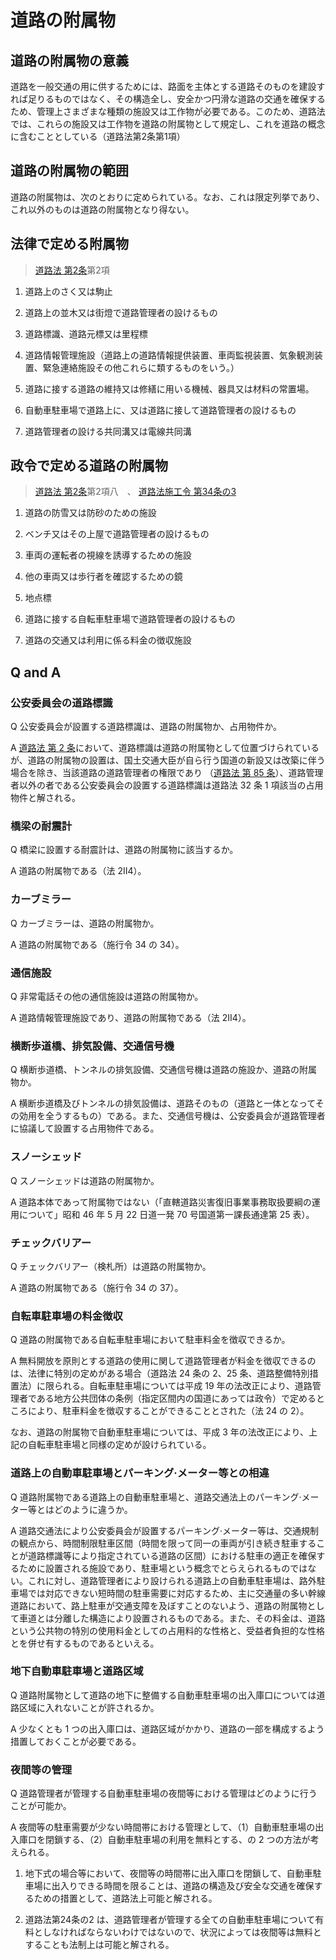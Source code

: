 # 道路の附属物

## 道路の附属物の意義

道路を一般交通の用に供するためには、路面を主体とする道路そのものを建設すれば足りるものではなく、その構造全し、安全かつ円滑な道路の交通を確保するため、管理上さまざまな種類の施設又は工作物が必要である。このため、道路法では、これらの施設又は工作物を道路の附属物として規定し、これを道路の概念に含むこととしている（道路法第2条第1項）

## 道路の附属物の範囲

道路の附属物は、次のとおりに定められている。なお、これは限定列挙であり、これ以外のものは道路の附属物となり得ない。

## 法律で定める附属物

> [道路法 第2条](https://elaws.e-gov.go.jp/document?lawid=327AC1000000180#Mp-At_2)第2項

1. 道路上のさく又は駒止

2. 道路上の並木又は街燈で道路管理者の設けるもの

3. 道路標識、道路元標又は里程標

4. 道路情報管理施設（道路上の道路情報提供装置、車両監視装置、気象観測装置、緊急連絡施設その他これらに類するものをいう。）

5. 道路に接する道路の維持又は修繕に用いる機械、器具又は材料の常置場。

6. 自動車駐車場で道路上に、又は道路に接して道路管理者の設けるもの

7. 道路管理者の設ける共同溝又は電線共同溝

## 政令で定める道路の附属物

> [道路法 第2条](https://elaws.e-gov.go.jp/document?lawid=327AC1000000180#Mp-At_2)第2項八　、
> [道路法施工令 第34条の3](https://elaws.e-gov.go.jp/document?lawid=327CO0000000479#Mp-At_34_3)


1. 道路の防雪又は防砂のための施設

2. ベンチ又はその上屋で道路管理者の設けるもの

3. 車両の運転者の視線を誘導するための施設

4. 他の車両又は歩行者を確認するための鏡

5. 地点標

6. 道路に接する自転車駐車場で道路管理者の設けるもの

7. 道路の交通又は利用に係る料金の徴収施設

## Q and A

### 公安委員会の道路標識

Q 公安委員会が設置する道路標識は、道路の附属物か、占用物件か。

A [道路法 第 2 条](https://elaws.e-gov.go.jp/document?lawid=327AC1000000180#Mp-At_2)において、道路標識は道路の附属物として位置づけられているが、道路の附属物の設置は、国土交通大臣が自ら行う国道の新設又は改築に伴う場合を除き、当該道路の道路管理者の権限であり （[道路法 第 85 条](https://elaws.e-gov.go.jp/document?lawid=327AC1000000180#Mp-At_85)）、道路管理者以外の者である公安委員会の設置する道路標識は道路法 32 条 1 項該当の占用物件と解される。

### 橋梁の耐震計

Q 橋梁に設置する耐震計は、道路の附属物に該当するか。

A 道路の附属物である（法 2Ⅱ4）。

### カーブミラー

Q カーブミラーは、道路の附属物か。

A 道路の附属物である（施行令 34 の 34）。

### 通信施設

Q 非常電話その他の通信施設は道路の附属物か。

A 道路情報管理施設であり、道路の附属物である（法 2Ⅱ4）。

### 横断歩道橋、排気設備、交通信号機

Q 横断歩道橋、トンネルの排気設備、交通信号機は道路の施設か、道路の附属物か。

A 横断歩道橋及びトンネルの排気設備は、道路そのもの（道路と一体となってその効用を全うするもの）である。また、交通信号機は、公安委員会が道路管理者に協議して設置する占用物件である。

### スノーシェッド

Q スノーシェッドは道路の附属物か。

A 道路本体であって附属物ではない（「直轄道路災害復旧事業事務取扱要綱の運用について」昭和 46 年 5 月 22 日道一発 70 号国道第一課長通達第 25 表）。

### チェックバリアー

Q チェックバリアー（検札所）は道路の附属物か。

A 道路の附属物である（施行令 34 の 37）。

### 自転車駐車場の料金徴収

Q 道路の附属物である自転車駐車場において駐車料金を徴収できるか。

A 無料開放を原則とする道路の使用に関して道路管理者が料金を徴収できるのは、法律に特別の定めがある場合（道路法 24 条の 2、25 条、道路整備特別措置法）に限られる。自転車駐車場については平成 19 年の法改正により、道路管理者である地方公共団体の条例（指定区間内の国道にあっては政令）で定めるところにより、駐車料金を徴収することができることとされた（法 24 の 2）。

なお、道路の附属物で自動車駐車場については、平成 3 年の法改正により、上記の自転車駐車場と同様の定めが設けられている。

### 道路上の自動車駐車場とパーキング·メーター等との相違

Q 道路附属物である道路上の自動車駐車場と、道路交通法上のパーキング·メーター等とはどのように違うか。

A 道路交通法により公安委員会が設置するパーキング·メーター等は、交通規制の観点から、時間制限駐車区間（時間を限って同一の車両が引き続き駐車することが道路標識等により指定されている道路の区間）における駐車の適正を確保するために設置される施設であり、駐車場という概念でとらえられるものではない。これに対し、道路管理者により設けられる道路上の自動車駐車場は、路外駐車場では対応できない短時間の駐車需要に対応するため、主に交通量の多い幹線道路において、路上駐車が交通支障を及ぼすことのないよう、道路の附属物として車道とは分離した構造により設置されるものである。また、その料金は、道路という公共物の特別の使用料金としての占用料的な性格と、受益者負担的な性格とを併せ有するものであるといえる。

### 地下自動車駐車場と道路区域

Q 道路附属物として道路の地下に整備する自動車駐車場の出入庫口については道路区域に入れないことが許されるか。

A 少なくとも 1 つの出入庫口は、道路区域がかかり、道路の一部を構成するよう措置しておくことが必要である。

### 夜間等の管理

Q 道路管理者が管理する自動車駐車場の夜間等における管理はどのように行うことが可能か。

A 夜間等の駐車需要が少ない時間帯における管理として、（1）自動車駐車場の出入庫口を閉鎖する、（2）自動車駐車場の利用を無料とする、の 2 つの方法が考えられる。

1. 地下式の場合等において、夜間等の時間帯に出入庫口を閉鎖して、自動車駐車場に出入りできる時間を限ることは、道路の構造及び安全な交通を確保するための措置として、道路法上可能と解される。

2. 道路法第24条の2 は、道路管理者が管理する全ての自動車駐車場について有料としなければならないわけではないので、状況によっては夜間等は無料とすることも法制上は可能と解される。
